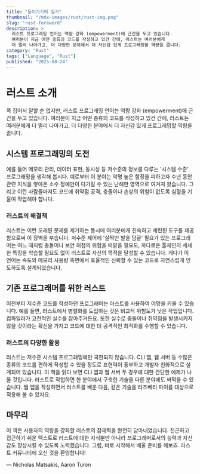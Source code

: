 ```yaml
---
title: "들어가기에 앞서"
thumbnail: "/mdx-images/rust/rust-img.png"
slug: "rust-foreword"
description: >
  러스트 프로그래밍 언어는 역량 강화 (empowerment)에 근간을 두고 있습니다. 
  여러분이 지금 어떤 종류의 코드를 작성하고 있건 간에, 러스트는 여러분에게 
  더 멀리 나아가고, 더 다양한 분야에서 더 자신감 있게 프로그래밍할 역량을 줍니다.
category: "Rust"
tags: ["Language", "Rust"]
published: "2025-08-24"
---
```


# 러스트 소개

콕 집어서 말할 순 없지만, 러스트 프로그래밍 언어는 역량 강화 (empowerment)에 근간을 두고 있습니다. 여러분이 지금 어떤 종류의 코드를 작성하고 있건 간에, 러스트는 여러분에게 더 멀리 나아가고, 더 다양한 분야에서 더 자신감 있게 프로그래밍할 역량을 줍니다.

## 시스템 프로그래밍의 도전

예를 들어 메모리 관리, 데이터 표현, 동시성 등 저수준의 정보를 다루는 '시스템 수준' 프로그래밍을 생각해 봅시다. 예로부터 이 분야는 악명 높은 함정을 피하고자 수년 동안 관련 지식을 쌓아온 소수 정예만이 다가갈 수 있는 난해한 영역으로 여겨져 왔습니다. 그리고 이런 사람들마저도 코드에 취약점 공격, 충돌이나 손상의 위험이 없도록 심혈을 기울여 작업해야 합니다.

### 러스트의 해결책

러스트는 이런 오래된 문제를 제거하는 동시에 여러분에게 친숙하고 세련된 도구를 제공함으로써 이 장벽을 부숩니다. 저수준 제어에 '살짝만 발을 담글' 필요가 있는 프로그래머는 여느 때처럼 충돌이나 보안 허점의 위험을 떠맡을 필요도, 까다로운 툴체인의 세세한 특징을 학습할 필요도 없이 러스트로 자신의 목적을 달성할 수 있습니다. 게다가 이 언어는 속도와 메모리 사용량 측면에서 효율적인 신뢰할 수 있는 코드로 자연스럽게 인도하도록 설계되었습니다.

## 기존 프로그래머를 위한 러스트

이전부터 저수준 코드를 작성하던 프로그래머는 러스트를 사용하여 야망을 키울 수 있습니다. 예를 들면, 러스트에서 병렬화를 도입하는 것은 비교적 위험도가 낮은 작업입니다. 컴파일러가 고전적인 실수를 잡아주거든요. 또한 실수로 충돌이나 취약점을 발생시키지 않을 것이라는 확신을 가지고 코드에 대한 더 공격적인 최적화를 수행할 수 있습니다.

### 러스트의 다양한 활용

러스트는 저수준 시스템 프로그래밍에만 국한되지 않습니다. CLI 앱, 웹 서버 등 수많은 종류의 코드를 편하게 작성할 수 있을 정도로 표현력이 풍부하고 개발자 친화적으로 설계되어 있습니다. 이 책을 읽다 보면 CLI 앱과 웹 서버 두 경우에 대한 간단한 예제가 나올 것입니다. 러스트로 작업하면 한 분야에서 구축한 기술을 다른 분야에도 써먹을 수 있습니다. 웹 앱을 작성하면서 러스트를 배운 다음, 같은 기술을 라즈베리 파이를 대상으로 적용해 볼 수 있지요.

## 마무리

이 책은 사용자의 역량을 강화할 러스트의 잠재력을 완전히 담아내었습니다. 친근하고 접근하기 쉬운 텍스트로 러스트에 대한 지식뿐만 아니라 프로그래머로서의 능력과 자신감도 향상시킬 수 있도록 노력했습니다. 그럼, 바로 시작해서 배울 준비를 해보죠. 러스트 커뮤니티에 오신 것을 환영합니다!

— Nicholas Matsakis, Aaron Turon
